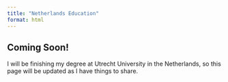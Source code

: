 ```yaml
---
title: "Netherlands Education"
format: html
---
```


## Coming Soon!

I will be finishing my degree at Utrecht University in the Netherlands, so this page will be updated as I have things to share.
